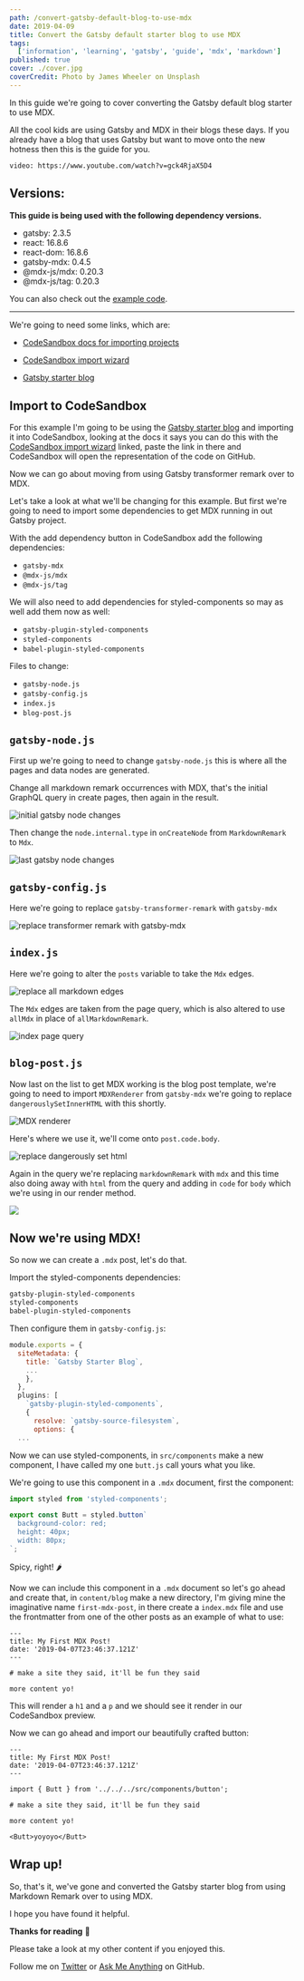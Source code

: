 ```yaml
---
path: /convert-gatsby-default-blog-to-use-mdx
date: 2019-04-09
title: Convert the Gatsby default starter blog to use MDX
tags:
  ['information', 'learning', 'gatsby', 'guide', 'mdx', 'markdown']
published: true
cover: ./cover.jpg
coverCredit: Photo by James Wheeler on Unsplash
---
```


In this guide we're going to cover converting the Gatsby default blog
starter to use MDX.

All the cool kids are using Gatsby and MDX in their blogs these days.
If you already have a blog that uses Gatsby but want to move onto the
new hotness then this is the guide for you.

`video: https://www.youtube.com/watch?v=gck4RjaX5D4`

## Versions:

**This guide is being used with the following dependency versions.**

- gatsby: 2.3.5
- react: 16.8.6
- react-dom: 16.8.6
- gatsby-mdx: 0.4.5
- @mdx-js/mdx: 0.20.3
- @mdx-js/tag: 0.20.3

You can also check out the [example code].

---

We're going to need some links, which are:

- [CodeSandbox docs for importing projects]

- [CodeSandbox import wizard]

- [Gatsby starter blog]

## Import to CodeSandbox

For this example I'm going to be using the [Gatsby starter blog] and
importing it into CodeSandbox, looking at the docs it says you can do
this with the [CodeSandbox import wizard] linked, paste the link in
there and CodeSandbox will open the representation of the code on
GitHub.

Now we can go about moving from using Gatsby transformer remark over
to MDX.

Let's take a look at what we'll be changing for this example. But
first we're going to need to import some dependencies to get MDX
running in out Gatsby project.

With the add dependency button in CodeSandbox add the following
dependencies:

- `gatsby-mdx`
- `@mdx-js/mdx`
- `@mdx-js/tag`

We will also need to add dependencies for styled-components so may as
well add them now as well:

- `gatsby-plugin-styled-components`
- `styled-components`
- `babel-plugin-styled-components`

Files to change:

- `gatsby-node.js`
- `gatsby-config.js`
- `index.js`
- `blog-post.js`

## `gatsby-node.js`

First up we're going to need to change `gatsby-node.js` this is where
all the pages and data nodes are generated.

Change all markdown remark occurrences with MDX, that's the initial
GraphQL query in create pages, then again in the result.

![initial gatsby node changes](./initialGatsbyNode.png)

Then change the `node.internal.type` in `onCreateNode` from
`MarkdownRemark` to `Mdx`.

![last gatsby node changes](./lastGatsbyNode.png)

## `gatsby-config.js`

Here we're going to replace `gatsby-transformer-remark` with
`gatsby-mdx`

![replace transformer remark with gatsby-mdx](./gatsbyConfig.png)

## `index.js`

Here we're going to alter the `posts` variable to take the `Mdx`
edges.

![replace all markdown edges](./indexPageEdges.png)

The `Mdx` edges are taken from the page query, which is also altered
to use `allMdx` in place of `allMarkdownRemark`.

![index page query](./indexPageQuery.png)

## `blog-post.js`

Now last on the list to get MDX working is the blog post template,
we're going to need to import `MDXRenderer` from `gatsby-mdx` we're
going to replace `dangerouslySetInnerHTML` with this shortly.

![MDX renderer](./importMdxRenderer.png)

Here's where we use it, we'll come onto `post.code.body`.

![replace dangerously set html](./replaceDangerHtml.png)

Again in the query we're replacing `markdownRemark` with `mdx` and
this time also doing away with `html` from the query and adding in
`code` for `body` which we're using in our render method.

![](./blogPostQuery.png)

## Now we're using MDX!

So now we can create a `.mdx` post, let's do that.

Import the styled-components dependencies:

```bash
gatsby-plugin-styled-components
styled-components
babel-plugin-styled-components
```

Then configure them in `gatsby-config.js`:

```js:title=gatsby-config.js
module.exports = {
  siteMetadata: {
    title: `Gatsby Starter Blog`,
    ...
    },
  },
  plugins: [
    `gatsby-plugin-styled-components`,
    {
      resolve: `gatsby-source-filesystem`,
      options: {
  ...
```

Now we can use styled-components, in `src/components` make a new
component, I have called my one `butt.js` call yours what you like.

We're going to use this component in a `.mdx` document, first the
component:

```js
import styled from 'styled-components';

export const Butt = styled.button`
  background-color: red;
  height: 40px;
  width: 80px;
`;
```

Spicy, right! 🌶

Now we can include this component in a `.mdx` document so let's go
ahead and create that, in `content/blog` make a new directory, I'm
giving mine the imaginative name `first-mdx-post`, in there create a
`index.mdx` file and use the frontmatter from one of the other posts
as an example of what to use:

```mdx
---
title: My First MDX Post!
date: '2019-04-07T23:46:37.121Z'
---

# make a site they said, it'll be fun they said

more content yo!
```

This will render a `h1` and a `p` and we should see it render in our
CodeSandbox preview.

Now we can go ahead and import our beautifully crafted button:

```mdx
---
title: My First MDX Post!
date: '2019-04-07T23:46:37.121Z'
---

import { Butt } from '../../../src/components/button';

# make a site they said, it'll be fun they said

more content yo!

<Butt>yoyoyo</Butt>
```

## Wrap up!

So, that's it, we've gone and converted the Gatsby starter blog from
using Markdown Remark over to using MDX.

I hope you have found it helpful.

**Thanks for reading** 🙏

Please take a look at my other content if you enjoyed this.

Follow me on [Twitter] or [Ask Me Anything] on GitHub.

<!-- Links -->

[twitter]: https://twitter.com/spences10
[ask me anything]: https://github.com/spences10/ama
[example code]: https://codesandbox.io/s/lqp6p647q
[gatsby starter blog]: https://github.com/gatsbyjs/gatsby-starter-blog
[codesandbox import wizard]: https://codesandbox.io/s/github
[codesandbox docs for importing projects]:
  https://codesandbox.io/docs/importing
